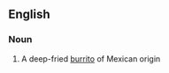 ==English==

===Noun===
{{wikipedia}}
{{en-noun}}

#{{US}} A deep-fried [[burrito]] of Mexican origin